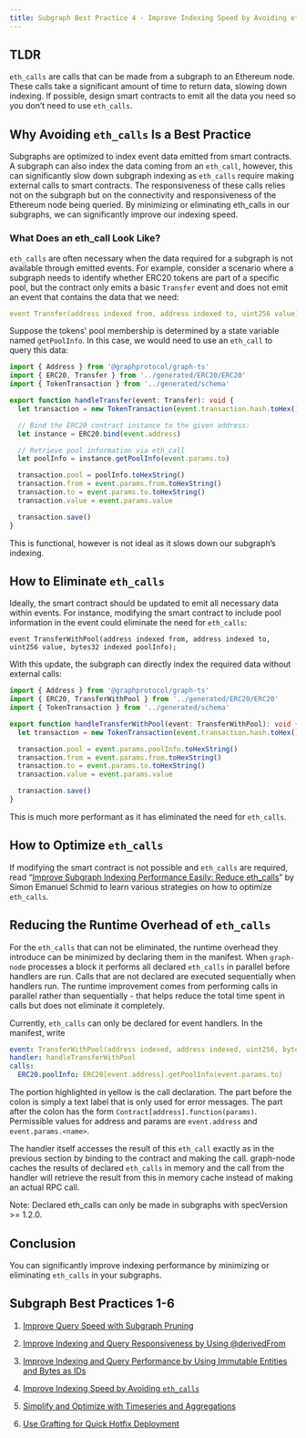 ```yaml
---
title: Subgraph Best Practice 4 - Improve Indexing Speed by Avoiding eth_calls
---
```


## TLDR

`eth_calls` are calls that can be made from a subgraph to an Ethereum node. These calls take a significant amount of time to return data, slowing down indexing. If possible, design smart contracts to emit all the data you need so you don’t need to use `eth_calls`.

## Why Avoiding `eth_calls` Is a Best Practice

Subgraphs are optimized to index event data emitted from smart contracts. A subgraph can also index the data coming from an `eth_call`, however, this can significantly slow down subgraph indexing as `eth_calls` require making external calls to smart contracts. The responsiveness of these calls relies not on the subgraph but on the connectivity and responsiveness of the Ethereum node being queried. By minimizing or eliminating eth_calls in our subgraphs, we can significantly improve our indexing speed.

### What Does an eth_call Look Like?

`eth_calls` are often necessary when the data required for a subgraph is not available through emitted events. For example, consider a scenario where a subgraph needs to identify whether ERC20 tokens are part of a specific pool, but the contract only emits a basic `Transfer` event and does not emit an event that contains the data that we need:

```yaml
event Transfer(address indexed from, address indexed to, uint256 value);
```

Suppose the tokens' pool membership is determined by a state variable named `getPoolInfo`. In this case, we would need to use an `eth_call` to query this data:

```typescript
import { Address } from '@graphprotocol/graph-ts'
import { ERC20, Transfer } from '../generated/ERC20/ERC20'
import { TokenTransaction } from '../generated/schema'

export function handleTransfer(event: Transfer): void {
  let transaction = new TokenTransaction(event.transaction.hash.toHex())

  // Bind the ERC20 contract instance to the given address:
  let instance = ERC20.bind(event.address)

  // Retrieve pool information via eth_call
  let poolInfo = instance.getPoolInfo(event.params.to)

  transaction.pool = poolInfo.toHexString()
  transaction.from = event.params.from.toHexString()
  transaction.to = event.params.to.toHexString()
  transaction.value = event.params.value

  transaction.save()
}
```

This is functional, however is not ideal as it slows down our subgraph’s indexing.

## How to Eliminate `eth_calls`

Ideally, the smart contract should be updated to emit all necessary data within events. For instance, modifying the smart contract to include pool information in the event could eliminate the need for `eth_calls`:

```
event TransferWithPool(address indexed from, address indexed to, uint256 value, bytes32 indexed poolInfo);
```

With this update, the subgraph can directly index the required data without external calls:

```typescript
import { Address } from '@graphprotocol/graph-ts'
import { ERC20, TransferWithPool } from '../generated/ERC20/ERC20'
import { TokenTransaction } from '../generated/schema'

export function handleTransferWithPool(event: TransferWithPool): void {
  let transaction = new TokenTransaction(event.transaction.hash.toHex())

  transaction.pool = event.params.poolInfo.toHexString()
  transaction.from = event.params.from.toHexString()
  transaction.to = event.params.to.toHexString()
  transaction.value = event.params.value

  transaction.save()
}
```

This is much more performant as it has eliminated the need for `eth_calls`.

## How to Optimize `eth_calls`

If modifying the smart contract is not possible and `eth_calls` are required, read “[Improve Subgraph Indexing Performance Easily: Reduce eth_calls](https://thegraph.com/blog/improve-subgraph-performance-reduce-eth-calls/)” by Simon Emanuel Schmid to learn various strategies on how to optimize `eth_calls`.

## Reducing the Runtime Overhead of `eth_calls`

For the `eth_calls` that can not be eliminated, the runtime overhead they introduce can be minimized by declaring them in the manifest. When `graph-node` processes a block it performs all declared `eth_calls` in parallel before handlers are run. Calls that are not declared are executed sequentially when handlers run. The runtime improvement comes from performing calls in parallel rather than sequentially - that helps reduce the total time spent in calls but does not eliminate it completely.

Currently, `eth_calls` can only be declared for event handlers. In the manifest, write

```yaml
event: TransferWithPool(address indexed, address indexed, uint256, bytes32 indexed)
handler: handleTransferWithPool
calls:
  ERC20.poolInfo: ERC20[event.address].getPoolInfo(event.params.to)
```

The portion highlighted in yellow is the call declaration. The part before the colon is simply a text label that is only used for error messages. The part after the colon has the form `Contract[address].function(params)`. Permissible values for address and params are `event.address` and `event.params.<name>`.

The handler itself accesses the result of this `eth_call` exactly as in the previous section by binding to the contract and making the call. graph-node caches the results of declared `eth_calls` in memory and the call from the handler will retrieve the result from this in memory cache instead of making an actual RPC call.

Note: Declared eth_calls can only be made in subgraphs with specVersion >= 1.2.0.

## Conclusion

You can significantly improve indexing performance by minimizing or eliminating `eth_calls` in your subgraphs.

## Subgraph Best Practices 1-6

1. [Improve Query Speed with Subgraph Pruning](/cookbook/pruning/)

2. [Improve Indexing and Query Responsiveness by Using @derivedFrom](/cookbook/derivedfrom/)

3. [Improve Indexing and Query Performance by Using Immutable Entities and Bytes as IDs](/cookbook/immutable-entities-bytes-as-ids/)

4. [Improve Indexing Speed by Avoiding `eth_calls`](/cookbook/avoid-eth-calls/)

5. [Simplify and Optimize with Timeseries and Aggregations](/cookbook/timeseries/)

6. [Use Grafting for Quick Hotfix Deployment](/cookbook/grafting-hotfix/)
